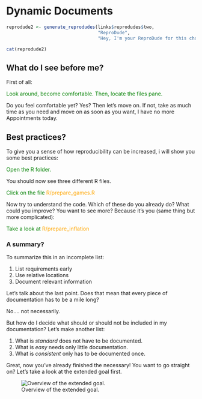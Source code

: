 # Dynamic Documents {-}

```r
reprodude2 <- generate_reprodudes(links$reprodudes$two,
                                  "ReproDude",
                                  "Hey, I'm your ReproDude for this chapter. If you have any questions click on me and we can talk!")

cat(reprodude2)

```
<div style="clear: both;"></div>

## What do I see before me? {-}
First of all:

<span style="color:green"> Look around, become comfortable. Then, locate the files pane.</span>

Do you feel comfortable yet? Yes? Then let's move on. 
If not, take as much time as you need and move on as soon as you want, I have no more Appointments today.

## Best practices? {-}

To give you a sense of how reproducibility can be increased, i will show you some best practices:

<span style="color:green"> Open the R folder.</span>

You should now see three different R files.

<span style="color:green"> Click on the file </span><span style="color:orange">R/prepare_games.R </span>

Now try to understand the code. 
Which of these do you already do? 
What could you improve?
You want to see more? 
Because it's you (same thing but more complicated):

<span style="color:green"> Take a look at </span><span style="color:orange">R/prepare_inflation </span>

### A summary? {-}

To summarize this in an incomplete list:

1. List requirements early
2. Use relative locations
3. Document relevant information

Let's talk about the last point. 
Does that mean that every piece of documentation has to be a mile long?

No.... not necessarily.

But how do I decide what should or should not be included in my documentation? 
Let's make another list:

1. What is *standard* does not have to be documented.
2. What is *easy* needs only little documentation.
3. What is *consistent* only has to be documented once.

Great, now you've already finished the necessary! 
You want to go straight on? 
Let's take a look at the extended goal first.

![Overview of the extended goal.](Overview.png)






